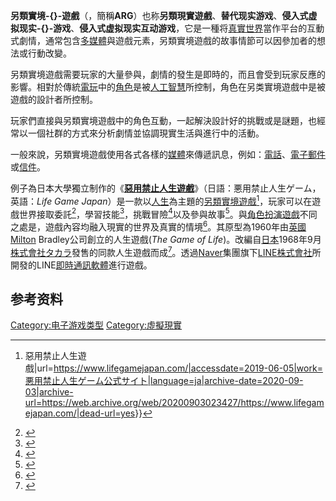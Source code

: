 {{多個問題|
{{advert|time=2019-11-03T23:29:45+00:00}}
{{expand language|1=en|page=|time=2019-11-03T23:29:45+00:00}}
{{onesource|time=2019-11-03T23:29:45+00:00}}
}}
{{noteTA
|G1 = Games
}}
{{Art and video games}}
'''另類實境-{}-遊戲'''（{{lang-en|Alternate reality game}}，簡稱'''ARG'''）也称'''另類現實遊戲'''、'''替代现实游戏'''、'''侵入式虚拟现实-{}-游戏'''、'''侵入式虚拟现实互动游戏'''，它是一種将[[真實世界|真實世界]]當作平台的互動式劇情，通常包含[[多媒體|多媒體]]與遊戲元素，另類實境遊戲的故事情節可以因參加者的想法或行動改變。

另類實境遊戲需要玩家的大量參與，劇情的發生是即時的，而且會受到玩家反應的影響。相對於傳統[[电子游戏|電玩]]中的[[非玩家角色|角色]]是被[[人工智慧|人工智慧]]所控制，角色在另类實境遊戲中是被遊戲的設計者所控制。

玩家們直接與另類實境遊戲中的角色互動，一起解決設計好的挑戰或是謎題，也經常以一個社群的方式來分析劇情並協調現實生活與進行中的活動。

一般來說，另類實境遊戲使用各式各樣的[[傳播媒體|媒體]]來傳遞訊息，例如：[[電話|電話]]、[[電子郵件|電子郵件]]或[[信件|信件]]。

例子為日本大學獨立制作的《'''[[惡用禁止人生遊戲|惡用禁止人生遊戲]]'''》（日語：悪用禁止人生ゲーム，英語：''Life Game Japan''）是一款以[[人生|人生]]為主題的[[另類實境遊戲|另類實境遊戲]]<ref>{{Cite web|title=悪用禁止人生ゲーム公式サイト {{!}} 惡用禁止人生遊戲|url=https://www.lifegamejapan.com/|accessdate=2019-06-05|work=悪用禁止人生ゲーム公式サイト|language=ja|archive-date=2020-09-03|archive-url=https://web.archive.org/web/20200903023427/https://www.lifegamejapan.com/|dead-url=yes}}</ref>，玩家可以在遊戲世界接取委託<ref>{{Cite web|title=現実世界|url=https://www.lifegamejapan.com/realworld|accessdate=2019-06-05|work=悪用禁止人生ゲーム公式サイト|language=ja|archive-date=2019-06-05|archive-url=https://web.archive.org/web/20190605091145/https://www.lifegamejapan.com/realworld|dead-url=no}}</ref>，學習技能<ref>{{Cite web|title=ゼロの世界|url=https://www.lifegamejapan.com/zeroworld|accessdate=2019-06-05|work=悪用禁止人生ゲーム公式サイト|language=ja|archive-date=2019-06-05|archive-url=https://web.archive.org/web/20190605091153/https://www.lifegamejapan.com/zeroworld|dead-url=no}}</ref>，挑戰冒險<ref>{{Cite web|title=変の世界|url=https://www.lifegamejapan.com/changeworld|accessdate=2019-06-05|work=悪用禁止人生ゲーム公式サイト|language=ja|archive-date=2019-06-05|archive-url=https://web.archive.org/web/20190605091145/https://www.lifegamejapan.com/changeworld|dead-url=no}}</ref>以及參與故事<ref>{{Cite web|title=末の世界|url=https://www.lifegamejapan.com/endworld|accessdate=2019-06-05|work=悪用禁止人生ゲーム公式サイト|language=ja|archive-date=2019-06-05|archive-url=https://web.archive.org/web/20190605091147/https://www.lifegamejapan.com/endworld|dead-url=no}}</ref>。與[[角色扮演游戏|角色扮演遊戲]]不同之處是，遊戲內容均融入現實的世界及真實的情境<ref>{{Cite web|title=世界編|url=https://www.lifegamejapan.com/wolrd|accessdate=2019-06-05|work=悪用禁止人生ゲーム公式サイト|language=ja|archive-date=2019-06-05|archive-url=https://web.archive.org/web/20190605091146/https://www.lifegamejapan.com/wolrd|dead-url=no}}</ref>。其原型為1960年由[[英國|英國]]Milton Bradley公司創立的人生遊戲(''The Game of Life'')。改編自[[日本|日本]]1968年9月[[株式会社|株式會社]]タカラ發售的同款人生遊戲而成<ref>{{Cite web|title=商品情報｜人生ゲーム｜タカラトミー|url=https://www.takaratomy.co.jp/products/jinsei/|accessdate=2019-06-05|work=www.takaratomy.co.jp|archive-date=2021-02-14|archive-url=https://web.archive.org/web/20210214082637/https://www.takaratomy.co.jp/products/jinsei/|dead-url=no}}</ref>。透過[[Naver|Naver]]集團旗下[[LINE_(公司)|LINE株式會社]]所開發的LINE[[即时通信软件|即時通訊軟體]]進行遊戲。

== 参考资料 ==
{{reflist}}

{{Pervasive games}}

[[Category:电子游戏类型|Category:电子游戏类型]]
[[Category:虛擬現實|Category:虛擬現實]]